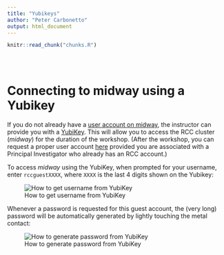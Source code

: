 ```yaml
---
title: "Yubikeys"
author: "Peter Carbonetto"
output: html_document
---
```


<!-- The file analysis/chunks.R contains chunks that define default settings
shared across the workflowr files. -->
```r
knitr::read_chunk("chunks.R")
```

<!-- Update knitr chunk options -->
```r
```

<!-- Insert the date the file was last updated -->
```r
```

<!-- Insert the code version (Git commit SHA1) if Git repository exists and R
 package git2r is installed -->
```r
```

# Connecting to midway using a Yubikey

If you do not already have a [user account on
midway](http://rcc.uchicago.edu/getting-started/request-account), the
instructor can provide you with a
[YubiKey](https://www.yubico.com/start). This will allow you to access
the RCC cluster (*midway*) for the duration of the workshop. (After
the workshop, you can request a proper user account
[here](https://rcc.uchicago.edu/getting-started/general-user-account-request)
provided you are associated with a Principal Investigator who already
has an RCC account.)

To access *midway* using the YubiKey, when prompted for your username,
enter `rccguestXXXX`, where `XXXX` is the last 4 digits shown on the
Yubikey:

![How to get username from YubiKey](yubikey1.gif)

Whenever a password is requested for this guest account, the (very
long) password will be automatically generated by lightly touching the
metal contact:

![How to generate password from YubiKey](yubikey2.gif)
